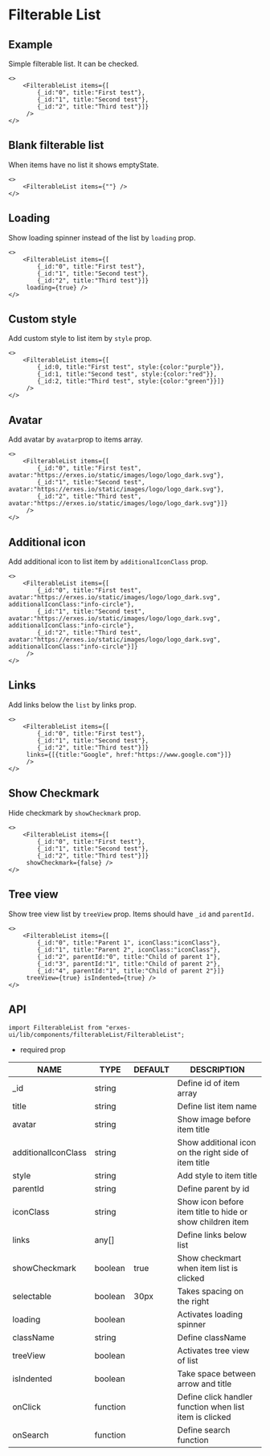 # Filterable List
## **Example**
Simple filterable list. It can be checked.

```tsx
<>
	<FilterableList items={[
		{_id:"0", title:"First test"},
		{_id:"1", title:"Second test"},
		{_id:"2", title:"Third test"}]}
	 />
</>
```

## **Blank filterable list**
When items have no list it shows emptyState.

```tsx
<>
	<FilterableList items={""} />
</>
```

## **Loading**
Show loading spinner instead of the list by `loading` prop.

```tsx
<>
	<FilterableList items={[
		{_id:"0", title:"First test"},
		{_id:"1", title:"Second test"},
		{_id:"2", title:"Third test"}]}
	 loading={true} />
</>
```
## **Custom style**
Add custom style to list item by `style` prop.

```tsx
<>
	<FilterableList items={[
		{_id:0, title:"First test", style:{color:"purple"}},
		{_id:1, title:"Second test", style:{color:"red"}},
		{_id:2, title:"Third test", style:{color:"green"}}]}
	 />
</>
```

## **Avatar**
Add avatar by `avatar`prop to items array.
```tsx
<>
	<FilterableList items={[
		{_id:"0", title:"First test", avatar:"https://erxes.io/static/images/logo/logo_dark.svg"},
		{_id:"1", title:"Second test", avatar:"https://erxes.io/static/images/logo/logo_dark.svg"},
		{_id:"2", title:"Third test", avatar:"https://erxes.io/static/images/logo/logo_dark.svg"}]}
	 />
</>
```

## **Additional icon**
Add additional icon to list item by `additionalIconClass` prop.

```tsx
<>
	<FilterableList items={[
		{_id:"0", title:"First test", avatar:"https://erxes.io/static/images/logo/logo_dark.svg", additionalIconClass:"info-circle"},
		{_id:"1", title:"Second test", avatar:"https://erxes.io/static/images/logo/logo_dark.svg", additionalIconClass:"info-circle"},
		{_id:"2", title:"Third test", avatar:"https://erxes.io/static/images/logo/logo_dark.svg", additionalIconClass:"info-circle"}]}
	 />
</>
```

## **Links**
Add links below the `list` by links prop.

```tsx
<>
	<FilterableList items={[
		{_id:"0", title:"First test"},
		{_id:"1", title:"Second test"},
		{_id:"2", title:"Third test"}]}
	 links={[{title:"Google", href:"https://www.google.com"}]}
	 />
</>
```

## **Show Checkmark**
Hide checkmark by `showCheckmark` prop.

```tsx
<>
	<FilterableList items={[
		{_id:"0", title:"First test"},
		{_id:"1", title:"Second test"},
		{_id:"2", title:"Third test"}]}
	 showCheckmark={false} />
</>
```

## **Tree view**
Show tree view list by `treeView` prop. Items should have `_id` and `parentId.`
```tsx
<>
	<FilterableList items={[
		{_id:"0", title:"Parent 1", iconClass:"iconClass"},
		{_id:"1", title:"Parent 2", iconClass:"iconClass"},
		{_id:"2", parentId:"0", title:"Child of parent 1"},
		{_id:"3", parentId:"1", title:"Child of parent 2"},
		{_id:"4", parentId:"1", title:"Child of parent 2"}]}
	 treeView={true} isIndented={true} />
</>
```

## **API**

```tsx
import FilterableList from "erxes-ui/lib/components/filterableList/FilterableList";
```
* required prop

| NAME | TYPE | DEFAULT | DESCRIPTION |
| ---| --- | ---| --- |
| _id | string |  | Define id of item array |
| title	 | string |  | Define list item name |
| avatar | string| | Show image before item title |
| additionalIconClass | string |  | Show additional icon on the right side of item title |
| style	 | string |  | Add style to item title |
| parentId | string |  | Define parent by id |
| iconClass | string |  | Show icon before item title to hide or show children item |
| links | any[]	 |  | Define links below list |
| showCheckmark | boolean | true | Show checkmart when item list is clicked |
| selectable | boolean | 30px | Takes spacing on the right |
| loading | boolean |  | Activates loading spinner |
| className	 | string |  | Define className |
| treeView | boolean |  | Activates tree view of list |
| isIndented | boolean |  | Take space between arrow and title |
| onClick | function |  | Define click handler function when list item is clicked |
| onSearch | function |  | Define search function |




